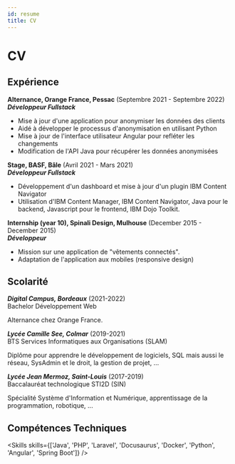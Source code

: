 ```yaml
---
id: resume
title: CV
---
```


# CV

## Expérience

**Alternance, Orange France, Pessac** (Septembre 2021 - Septembre 2022)  
_**Développeur Fullstack**_

- Mise à jour d'une application pour anonymiser les données des clients
- Aidé à développer le processus d'anonymisation en utilisant Python
- Mise à jour de l'interface utilisateur Angular pour refléter les changements
- Modification de l'API Java pour récupérer les données anonymisées

**Stage, BASF, Bâle** (Avril 2021 - Mars 2021)  
_**Développeur Fullstack**_

- Développement d'un dashboard et mise à jour d'un plugin IBM Content Navigator
- Utilisation d'IBM Content Manager, IBM Content Navigator, Java pour le backend, Javascript pour le frontend, IBM Dojo
Toolkit.

**Internship (year 10), Spinali Design, Mulhouse** (December 2015 - December 2015)  
_**Développeur**_

- Mission sur une application de "vêtements connectés".
- Adaptation de l'application aux mobiles (responsive design)

## Scolarité

_**Digital Campus, Bordeaux**_ (2021-2022)  
Bachelor Développement Web

Alternance chez Orange France.

_**Lycée Camille See, Colmar**_ (2019-2021)  
BTS Services Informatiques aux Organisations (SLAM)

Diplôme pour apprendre le développement de logiciels, SQL mais aussi le réseau, SysAdmin et le droit,
la gestion de projet, ...

_**Lycée Jean Mermoz, Saint-Louis**_ (2017-2019)  
Baccalauréat technologique STI2D (SIN)

Spécialité Système d'Information et Numérique, apprentissage de la programmation, robotique, ...

## Compétences Techniques


<Skills skills={['Java', 'PHP', 'Laravel', 'Docusaurus', 'Docker', 'Python', 'Angular', 'Spring Boot']} />
